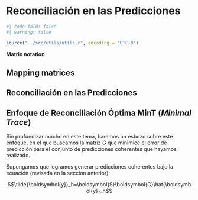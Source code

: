 
# Reconciliación en las Predicciones

```r

#| code-fold: false
#| warning: false

source("../src/utils/utils.r", encoding = 'UTF-8')

```


**Matrix notation**

## Mapping matrices



## Reconciliación en las Predicciones



## Enfoque de Reconciliación Óptima MinT (*Minimal Trace*)

Sin profundizar mucho en este tema, haremos un esbozo sobre este enfoque, en el que buscamos la matriz $G$ que minimice el error de predicción para el conjunto de predicciones coherentes que hayamos realizado.

Supongamos que logramos generar predicciones coherentes bajo la ecuación (revisada en la sección anterior):

$$\tilde{\boldsymbol{y}}_h=\boldsymbol{S}\boldsymbol{G}\hat{\boldsymbol{y}}_h$$





